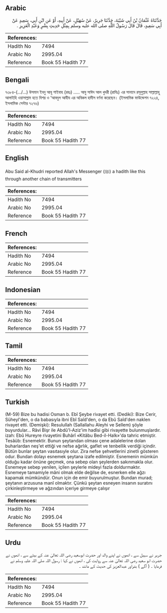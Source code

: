 ## Arabic


<div dir="rtl" lang="ar" style={{fontSize:'larger',backgroundColor:'#f8f9fa',padding:20}}>
حَدَّثَنَاهُ عُثْمَانُ بْنُ أَبِي شَيْبَةَ، حَدَّثَنَا جَرِيرٌ، عَنْ سُهَيْلٍ، عَنْ أَبِيهِ، أَوْ عَنِ ابْنِ أَبِي، سَعِيدٍ عَنْ أَبِي سَعِيدٍ، قَالَ قَالَ رَسُولُ اللَّهِ صلى الله عليه وسلم بِمِثْلِ حَدِيثِ بِشْرٍ وَعَبْدِ الْعَزِيزِ ‏.‏
</div>
<div style={{backgroundColor:'#f8f9fa',padding:20, marginBottom: 10}}><table> <thead> <tr> <th>References:</th> <th></th> </tr> </thead> <tbody><tr><td>Hadith No</td><td>7494</td></tr><tr><td>Arabic No</td><td>2995.04</td></tr><tr><td>Reference</td><td>Book 55 Hadith 77</td></tr></tbody></table></div>

## Bengali


<div dir="ltr" lang="bn" style={{fontSize:'larger',backgroundColor:'#f8f9fa',padding:20}}>
৭৩৮৪-(…/...) উসমান ইবনু আবূ শাইবাহ (রহঃ) ..... আবু সাঈদ আল খুদরী (রাযিঃ) এর সানাদে রসূলুল্লাহ সাল্লাল্লাহু আলাইহি ওয়াসাল্লাম হতে বিশর ও ‘আবদুল আযীয এর অবিকল হাদীস বর্ণনা করেছেন। (ইসলামিক ফাউন্ডেশন ৭২২৪, ইসলামিক সেন্টার ৭২৭৬)
</div>
<div style={{backgroundColor:'#f8f9fa',padding:20, marginBottom: 10}}><table> <thead> <tr> <th>References:</th> <th></th> </tr> </thead> <tbody><tr><td>Hadith No</td><td>7494</td></tr><tr><td>Arabic No</td><td>2995.04</td></tr><tr><td>Reference</td><td>Book 55 Hadith 77</td></tr></tbody></table></div>

## English


<div dir="ltr" lang="en" style={{fontSize:'larger',backgroundColor:'#f8f9fa',padding:20}}>
Abu Said al-Khudri reported Allah's Messenger (ﷺ) a hadith like this through another chain of transmitters
</div>
<div style={{backgroundColor:'#f8f9fa',padding:20, marginBottom: 10}}><table> <thead> <tr> <th>References:</th> <th></th> </tr> </thead> <tbody><tr><td>Hadith No</td><td>7494</td></tr><tr><td>Arabic No</td><td>2995.04</td></tr><tr><td>Reference</td><td>Book 55 Hadith 77</td></tr></tbody></table></div>

## French


<div dir="ltr" lang="fr" style={{fontSize:'larger',backgroundColor:'#f8f9fa',padding:20}}>

</div>
<div style={{backgroundColor:'#f8f9fa',padding:20, marginBottom: 10}}><table> <thead> <tr> <th>References:</th> <th></th> </tr> </thead> <tbody><tr><td>Hadith No</td><td>7494</td></tr><tr><td>Arabic No</td><td>2995.04</td></tr><tr><td>Reference</td><td>Book 55 Hadith 77</td></tr></tbody></table></div>

## Indonesian


<div dir="ltr" lang="id" style={{fontSize:'larger',backgroundColor:'#f8f9fa',padding:20}}>

</div>
<div style={{backgroundColor:'#f8f9fa',padding:20, marginBottom: 10}}><table> <thead> <tr> <th>References:</th> <th></th> </tr> </thead> <tbody><tr><td>Hadith No</td><td>7494</td></tr><tr><td>Arabic No</td><td>2995.04</td></tr><tr><td>Reference</td><td>Book 55 Hadith 77</td></tr></tbody></table></div>

## Tamil


<div dir="ltr" lang="ta" style={{fontSize:'larger',backgroundColor:'#f8f9fa',padding:20}}>

</div>
<div style={{backgroundColor:'#f8f9fa',padding:20, marginBottom: 10}}><table> <thead> <tr> <th>References:</th> <th></th> </tr> </thead> <tbody><tr><td>Hadith No</td><td>7494</td></tr><tr><td>Arabic No</td><td>2995.04</td></tr><tr><td>Reference</td><td>Book 55 Hadith 77</td></tr></tbody></table></div>

## Turkish


<div dir="ltr" lang="tr" style={{fontSize:'larger',backgroundColor:'#f8f9fa',padding:20}}>
(M-59) Bize bu hadisi Osman b. Ebî Şeybe rivayet etti. (Dediki): Bize Cerir, Süheyl'den, o da babasıyla ibni Ebî Saîd'den, o da Ebû Saîd'den naklen rivayet etti. (Demişki): Resulullah (Sallallahu Aleyhi ve Sellem) şöyle buyurdular... Râvi Bişr ile Abdû'l-Aziz'im hadîsi gibi rivayette bulunmuşlardır. izah: Ebû Hureyre rivayetini Buhârî «Kitâbu Bed-il-Halk»'da tahric etmiştir. Tesâüb: Esnemektir. Bunun şeytandan olması çene adalelerine dolan buharlardan neş'et ettiği ve nefse ağırlık, gaflet ve tenbellik verdiği içindir. Bütün bunlar şeytan vasıtasıyle olur. Zira nefse şehvetlerini zinetli gösteren odur. Bundan dolayı esnemek şeytana izafe edilmiştir. Esnemenin mümkün olduğu kadar önüne geçmek, ona sebep olan şeylerden sakınmakla olur. Esnemeye sebep yenilen, içilen şeylerle mideyi fazla doldurmaktır. Esnemeye tamamiyle mâni olmak elde değilse de, esnerken elle ağzı kapamak mümkündür. Onun için de emir buyurulmuştur. Bundan murad; şeytanın arzusuna manî olmaktır. Çünkü şeytan esneyen insanın suratını çirkinleştirmeye ve ağzından içeriye girmeye çalışır
</div>
<div style={{backgroundColor:'#f8f9fa',padding:20, marginBottom: 10}}><table> <thead> <tr> <th>References:</th> <th></th> </tr> </thead> <tbody><tr><td>Hadith No</td><td>7494</td></tr><tr><td>Arabic No</td><td>2995.04</td></tr><tr><td>Reference</td><td>Book 55 Hadith 77</td></tr></tbody></table></div>

## Urdu


<div dir="rtl" lang="ur" style={{fontSize:'larger',backgroundColor:'#f8f9fa',padding:20}}>
جریر نے سہیل سے ، انھوں نے اپنے والد اور حضرت ابوسعید رضی اللہ تعالیٰ عنہ کے بیٹے سے ، انھوں نے حضرت ابو سعید رضی اللہ تعالیٰ عنہ سے روایت کی ، انھوں نے کہا : رسول اللہ صلی اللہ علیہ وسلم نے فرمایا ۔ ( آگے ) بشراور عبدالعزیز کی حدیث کے مانند ۔
</div>
<div style={{backgroundColor:'#f8f9fa',padding:20, marginBottom: 10}}><table> <thead> <tr> <th>References:</th> <th></th> </tr> </thead> <tbody><tr><td>Hadith No</td><td>7494</td></tr><tr><td>Arabic No</td><td>2995.04</td></tr><tr><td>Reference</td><td>Book 55 Hadith 77</td></tr></tbody></table></div>